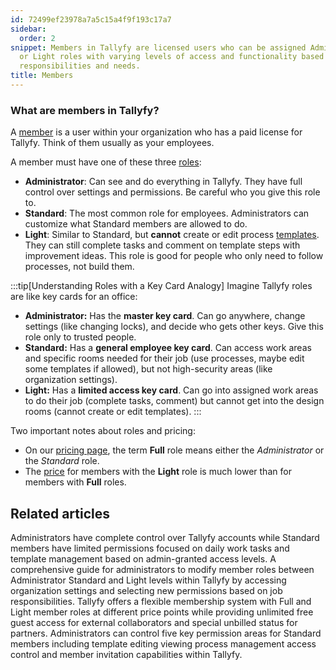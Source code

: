 ```yaml
---
id: 72499ef23978a7a5c15a4f9f193c17a7
sidebar:
  order: 2
snippet: Members in Tallyfy are licensed users who can be assigned Administrator Standard
  or Light roles with varying levels of access and functionality based on their organizational
  responsibilities and needs.
title: Members
---
```


### What are members in Tallyfy?

A [member](/products/pro/documenting/members/) is a user within your organization who has a paid license for Tallyfy. Think of them usually as your employees.

A member must have one of these three [roles](/products/pro/documenting/members/):

- **Administrator**: Can see and do everything in Tallyfy. They have full control over settings and permissions. Be careful who you give this role to.
- **Standard**: The most common role for employees. Administrators can customize what Standard members are allowed to do.
- **Light**: Similar to Standard, but **cannot** create or edit process [templates](/products/pro/documenting/templates/). They can still complete tasks and comment on template steps with improvement ideas. This role is good for people who only need to follow processes, not build them.

:::tip[Understanding Roles with a Key Card Analogy]
Imagine Tallyfy roles are like key cards for an office:

- **Administrator:** Has the **master key card**. Can go anywhere, change settings (like changing locks), and decide who gets other keys. Give this role only to trusted people.
- **Standard:** Has a **general employee key card**. Can access work areas and specific rooms needed for their job (use processes, maybe edit some templates if allowed), but not high-security areas (like organization settings).
- **Light:** Has a **limited access key card**. Can go into assigned work areas to do their job (complete tasks, comment) but cannot get into the design rooms (cannot create or edit templates).
:::

Two important notes about roles and pricing:

*   On our [pricing page](/products/pro/pricing/), the term **Full** role means either the *Administrator* or the *Standard* role.
*   The [price](/products/pro/pricing/) for members with the **Light** role is much lower than for members with **Full** roles.



<PageTree />


## Related articles
<CardGrid>
<LinkTitleCard header="<b>Members > Standard and Admin members</b>" href="/products/pro/documenting/members/standard-admin-members/" > Administrators have complete control over Tallyfy accounts while Standard members have limited permissions focused on daily work tasks and template management based on admin-granted access levels. </LinkTitleCard>
<LinkTitleCard header="<b>Members > Change the role of a member</b>" href="/products/pro/documenting/members/how-can-i-change-a-members-role-in-tallyfy/" > A comprehensive guide for administrators to modify member roles between Administrator Standard and Light levels within Tallyfy by accessing organization settings and selecting new permissions based on job responsibilities. </LinkTitleCard>
<LinkTitleCard header="<b>Billing > Tallyfy's Account and Member Limits</b>" href="/products/pro/settings/billing/what-are-tallyfys-account-and-member-limits/" > Tallyfy offers a flexible membership system with Full and Light member roles at different price points while providing unlimited free guest access for external collaborators and special unbilled status for partners. </LinkTitleCard>
<LinkTitleCard header="<b>Members > Manage member permissions</b>" href="/products/pro/documenting/members/how-do-i-manage-member-permissions-in-tallyfy/" > Administrators can control five key permission areas for Standard members including template editing viewing process management access control and member invitation capabilities within Tallyfy. </LinkTitleCard>
</CardGrid>